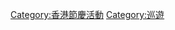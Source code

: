 {{Commonscat|International Chinese New Year Night Parade, Hong Kong}}
{{Catmore}}

[[Category:香港節慶活動|Category:香港節慶活動]]
[[Category:巡遊|Category:巡遊]]